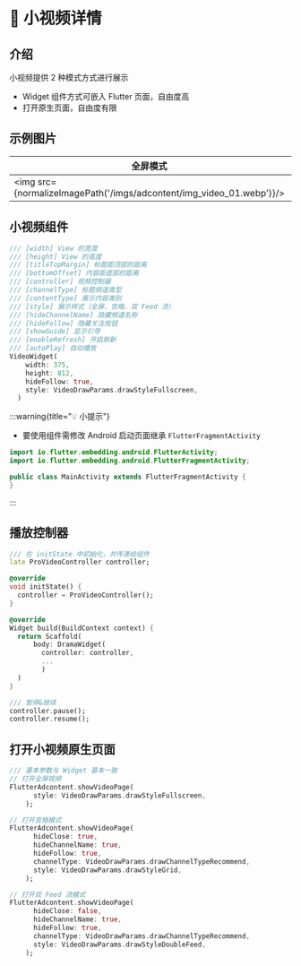
# 📱 小视频详情

## 介绍

小视频提供 2 种模式方式进行展示

- Widget 组件方式可嵌入 Flutter 页面，自由度高
- 打开原生页面，自由度有限

## 示例图片
|全屏模式|宫格模式|双列模式|广告展示|
|--|--|--|--|
| <img src={normalizeImagePath('/imgs/adcontent/img_video_01.webp')}/> | <img src={normalizeImagePath('/imgs/adcontent/img_video_03.webp')}/> | <img src={normalizeImagePath('/imgs/adcontent/img_video_04.webp')}/>| <img src={normalizeImagePath('/imgs/adcontent/img_video_02.webp')}/>| 


## 小视频组件

``` dart title="example/pages/video_page.dart"
/// [width] View 的宽度
/// [height] View 的高度
/// [titleTopMargin] 标题距顶部的距离
/// [bottomOffset] 内容距底部的距离
/// [controller] 视频控制器
/// [channelType] 标题频道类型
/// [contentType] 展示内容类别
/// [style] 展示样式（全屏、宫格、双 Feed 流）
/// [hideChannelName] 隐藏频道名称
/// [hideFollow] 隐藏关注按钮
/// [showGuide] 显示引导
/// [enableRefresh] 开启刷新
/// [autoPlay] 自动播放
VideoWidget(
    width: 375,
    height: 812,
    hideFollow: true,
    style: VideoDrawParams.drawStyleFullscreen,
  )
```

:::warning{title="💡 小提示"}

 - 要使用组件需修改 Android 启动页面继承 `FlutterFragmentActivity` 

``` java {2,4} title="example/android/app/src/main/java/com/zero/flutter_adcontent_example/MainActivity.java"
import io.flutter.embedding.android.FlutterActivity;
import io.flutter.embedding.android.FlutterFragmentActivity;

public class MainActivity extends FlutterFragmentActivity {
}
```
:::

## 播放控制器

``` dart {2,6,13,20-21}title="example/pages/drama_detail.dart"
/// 在 initState 中初始化，并传递给组件
late ProVideoController controller;

@override
void initState() {
  controller = ProVideoController();
}

@override
Widget build(BuildContext context) {
  return Scaffold(
      body: DramaWidget(
        controller: controller,
        ...
        )
  )
}

/// 暂停&继续
controller.pause();
controller.resume();
```

## 打开小视频原生页面

``` dart {4,13,22} title="example/pages/my_page.dart"
/// 基本参数与 Widget 基本一致
// 打开全屏视频
FlutterAdcontent.showVideoPage(
      style: VideoDrawParams.drawStyleFullscreen,
    );

// 打开宫格模式
FlutterAdcontent.showVideoPage(
      hideClose: true,
      hideChannelName: true,
      hideFollow: true,
      channelType: VideoDrawParams.drawChannelTypeRecommend,
      style: VideoDrawParams.drawStyleGrid,
    );

// 打开双 Feed 流模式
FlutterAdcontent.showVideoPage(
      hideClose: false,
      hideChannelName: true,
      hideFollow: true,
      channelType: VideoDrawParams.drawChannelTypeRecommend,
      style: VideoDrawParams.drawStyleDoubleFeed,
    );
```